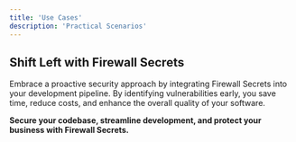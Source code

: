 ```yaml
---
title: 'Use Cases'
description: 'Practical Scenarios'
---
```


## Shift Left with Firewall Secrets

Embrace a proactive security approach by integrating Firewall Secrets into your development pipeline. By identifying vulnerabilities early, you save time, reduce costs, and enhance the overall quality of your software.

**Secure your codebase, streamline development, and protect your business with Firewall Secrets.**